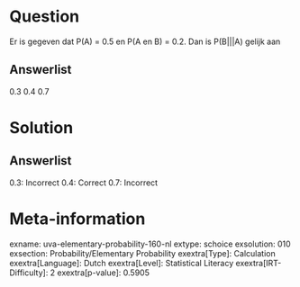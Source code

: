 Question
========

Er is gegeven dat P(A) = 0.5 en P(A en B) = 0.2. Dan is P(B\|\|\|A)
gelijk aan

Answerlist
----------

0.3
0.4
0.7

Solution
========

Answerlist
----------

0.3: Incorrect
0.4: Correct
0.7: Incorrect

Meta-information
================
exname: uva-elementary-probability-160-nl
extype: schoice
exsolution: 010
exsection: Probability/Elementary Probability
exextra[Type]: Calculation
exextra[Language]: Dutch
exextra[Level]: Statistical Literacy
exextra[IRT-Difficulty]: 2
exextra[p-value]: 0.5905
